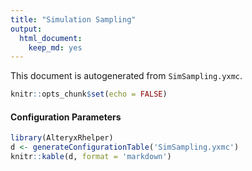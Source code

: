 ```yaml
---
title: "Simulation Sampling"
output: 
  html_document: 
    keep_md: yes
---
```


This document is autogenerated from `SimSampling.yxmc`.

```r
knitr::opts_chunk$set(echo = FALSE)
```

<div style='width:100%'>

#### Configuration Parameters

```r
library(AlteryxRhelper)
d <- generateConfigurationTable('SimSampling.yxmc')
knitr::kable(d, format = 'markdown')
```

</div>

